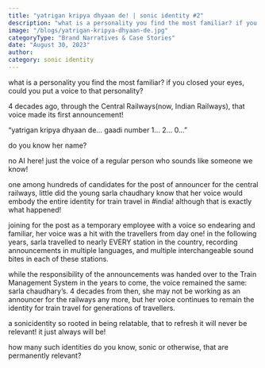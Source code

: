 ```yaml
---
title: "yatrigan kripya dhyaan de! | sonic identity #2"
description: "what is a personality you find the most familiar? if you closed your eyes, could you put a voice to that personality?"
image: "/blogs/yatrigan-kripya-dhyaan-de.jpg"
categoryType: "Brand Narratives & Case Stories"
date: "August 30, 2023"
author:
category: sonic identity
---
```


what is a personality you find the most familiar? if you closed your eyes, could you put a voice to that personality?

4 decades ago, through the Central Railways(now, Indian Railways), that voice made its first announcement!

“yatrigan kripya dhyaan de… gaadi number 1… 2… 0…”

do you know her name?

no AI here! just the voice of a regular person who sounds like someone we know!

one among hundreds of candidates for the post of announcer for the central railways, little did the young sarla chaudhary know that her voice would embody the entire identity for train travel in #india! although that is exactly what happened!

joining for the post as a temporary employee with a voice so endearing and familiar, her voice was a hit with the travellers from day one! in the following years, sarla travelled to nearly EVERY station in the country, recording announcements in multiple languages, and multiple interchangeable sound bites in each of these stations.

while the responsibility of the announcements was handed over to the Train Management System in the years to come, the voice remained the same: sarla chaudhary’s. 4 decades from then, she may not be working as an announcer for the railways any more, but her voice continues to remain the identity for train travel for generations of travellers.

a sonicidentity so rooted in being relatable, that to refresh it will never be relevant! it just always will be!

how many such identities do you know, sonic or otherwise, that are permanently relevant?
